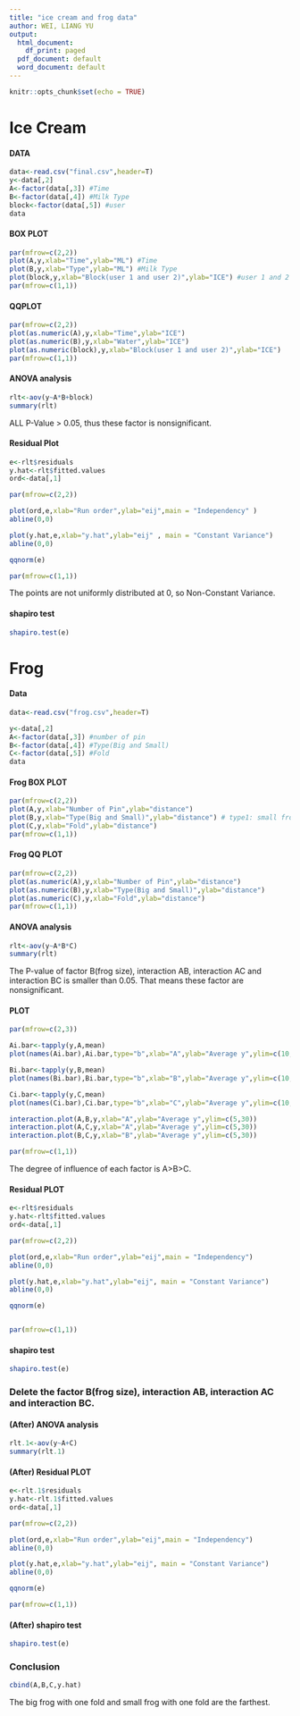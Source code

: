 ---
title: "ice cream and frog data"
author: WEI, LIANG YU
output:
  html_document:
    df_print: paged
  pdf_document: default
  word_document: default
---

```{r setup, include=FALSE}
knitr::opts_chunk$set(echo = TRUE)
```

# Ice Cream
#### DATA
```{r}
data<-read.csv("final.csv",header=T)
y<-data[,2]
A<-factor(data[,3]) #Time 
B<-factor(data[,4]) #Milk Type
block<-factor(data[,5]) #user
data
```

#### BOX PLOT
```{r}
par(mfrow=c(2,2))
plot(A,y,xlab="Time",ylab="ML") #Time
plot(B,y,xlab="Type",ylab="ML") #Milk Type
plot(block,y,xlab="Block(user 1 and user 2)",ylab="ICE") #user 1 and 2
par(mfrow=c(1,1))
```

#### QQPLOT
```{r}
par(mfrow=c(2,2))
plot(as.numeric(A),y,xlab="Time",ylab="ICE")
plot(as.numeric(B),y,xlab="Water",ylab="ICE")
plot(as.numeric(block),y,xlab="Block(user 1 and user 2)",ylab="ICE")
par(mfrow=c(1,1))
```

#### ANOVA analysis
```{r}
rlt<-aov(y~A*B+block)
summary(rlt)
```
ALL P-Value > 0.05, thus these factor is nonsignificant.

#### Residual Plot
```{r}
e<-rlt$residuals
y.hat<-rlt$fitted.values
ord<-data[,1]

par(mfrow=c(2,2))

plot(ord,e,xlab="Run order",ylab="eij",main = "Independency" )
abline(0,0)

plot(y.hat,e,xlab="y.hat",ylab="eij" , main = "Constant Variance")
abline(0,0)

qqnorm(e)

par(mfrow=c(1,1))

```
The points are not uniformly distributed at 0, so Non-Constant Variance.
 
#### shapiro test
```{r}
shapiro.test(e)
```

# Frog

#### Data
```{r}
data<-read.csv("frog.csv",header=T)

y<-data[,2]
A<-factor(data[,3]) #number of pin
B<-factor(data[,4]) #Type(Big and Small)
C<-factor(data[,5]) #Fold
data
```

#### Frog BOX PLOT
```{r}
par(mfrow=c(2,2))
plot(A,y,xlab="Number of Pin",ylab="distance")
plot(B,y,xlab="Type(Big and Small)",ylab="distance") # type1: small frog, type2: big frog
plot(C,y,xlab="Fold",ylab="distance")
par(mfrow=c(1,1))
```

#### Frog QQ PLOT
```{r}
par(mfrow=c(2,2))
plot(as.numeric(A),y,xlab="Number of Pin",ylab="distance")
plot(as.numeric(B),y,xlab="Type(Big and Small)",ylab="distance")
plot(as.numeric(C),y,xlab="Fold",ylab="distance")
par(mfrow=c(1,1))
```

#### ANOVA analysis
```{r}
rlt<-aov(y~A*B*C)
summary(rlt)
```
The P-value of factor B(frog size), interaction AB, interaction AC and interaction BC is smaller than 0.05. 
That means these factor are nonsignificant.

#### PLOT
```{r}
par(mfrow=c(2,3))

Ai.bar<-tapply(y,A,mean)
plot(names(Ai.bar),Ai.bar,type="b",xlab="A",ylab="Average y",ylim=c(10,25))

Bi.bar<-tapply(y,B,mean)
plot(names(Bi.bar),Bi.bar,type="b",xlab="B",ylab="Average y",ylim=c(10,25))

Ci.bar<-tapply(y,C,mean)
plot(names(Ci.bar),Ci.bar,type="b",xlab="C",ylab="Average y",ylim=c(10,25))

interaction.plot(A,B,y,xlab="A",ylab="Average y",ylim=c(5,30))
interaction.plot(A,C,y,xlab="A",ylab="Average y",ylim=c(5,30))
interaction.plot(B,C,y,xlab="B",ylab="Average y",ylim=c(5,30))

par(mfrow=c(1,1))
```
The degree of influence of each factor is A>B>C.

#### Residual PLOT
```{r}
e<-rlt$residuals
y.hat<-rlt$fitted.values
ord<-data[,1]

par(mfrow=c(2,2))

plot(ord,e,xlab="Run order",ylab="eij",main = "Independency")
abline(0,0)

plot(y.hat,e,xlab="y.hat",ylab="eij", main = "Constant Variance")
abline(0,0)

qqnorm(e)


par(mfrow=c(1,1))
```

#### shapiro test
```{r}
shapiro.test(e)
```
### Delete the factor B(frog size), interaction AB, interaction AC and interaction BC.
#### (After) ANOVA analysis
```{r}
rlt.1<-aov(y~A+C)
summary(rlt.1)
```

#### (After) Residual PLOT
```{r}
e<-rlt.1$residuals
y.hat<-rlt.1$fitted.values
ord<-data[,1]

par(mfrow=c(2,2))

plot(ord,e,xlab="Run order",ylab="eij",main = "Independency")
abline(0,0)

plot(y.hat,e,xlab="y.hat",ylab="eij", main = "Constant Variance")
abline(0,0)

qqnorm(e)

par(mfrow=c(1,1))
```

#### (After) shapiro test
```{r}
shapiro.test(e)
```

### Conclusion
```{r}
cbind(A,B,C,y.hat)
```
The big frog with one fold and small frog with one fold are the farthest.

```{r pressure, echo=FALSE}
```